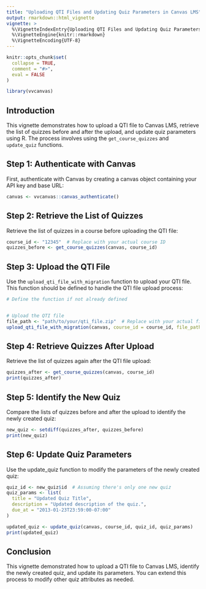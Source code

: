 ```yaml
---
title: "Uploading QTI Files and Updating Quiz Parameters in Canvas LMS"
output: rmarkdown::html_vignette
vignette: >
  %\VignetteIndexEntry{Uploading QTI Files and Updating Quiz Parameters in Canvas LMS}
  %\VignetteEngine{knitr::rmarkdown}
  %\VignetteEncoding{UTF-8}
---
```


```r
knitr::opts_chunk$set(
  collapse = TRUE,
  comment = "#>",
  eval = FALSE
)
```

```r
library(vvcanvas)
```


## Introduction

This vignette demonstrates how to upload a QTI file to Canvas LMS, retrieve the list of quizzes before and after the upload, and update quiz parameters using R. The process involves using the `get_course_quizzes` and `update_quiz` functions.

## Step 1: Authenticate with Canvas

First, authenticate with Canvas by creating a canvas object containing your API key and base URL:

```r
canvas <- vvcanvas::canvas_authenticate()

```

## Step 2: Retrieve the List of Quizzes

Retrieve the list of quizzes in a course before uploading the QTI file: 


```r
course_id <- "12345"  # Replace with your actual course ID
quizzes_before <- get_course_quizzes(canvas, course_id)

```


## Step 3: Upload the QTI File

Use the `upload_qti_file_with_migration` function to upload your QTI file. This function should be defined to handle the QTI file upload process: 
 

```r
# Define the function if not already defined


# Upload the QTI file
file_path <- "path/to/your/qti_file.zip"  # Replace with your actual file path
upload_qti_file_with_migration(canvas, course_id = course_id, file_path = "qti_file.zip", pre_attachment_size = "12345", pre_attachment_name = "test")

```

## Step 4: Retrieve Quizzes After Upload
Retrieve the list of quizzes again after the QTI file upload: 
 
```r
quizzes_after <- get_course_quizzes(canvas, course_id)
print(quizzes_after)
```

## Step 5: Identify the New Quiz

Compare the lists of quizzes before and after the upload to identify the newly created quiz: 

```r

new_quiz <- setdiff(quizzes_after, quizzes_before)
print(new_quiz)

```

## Step 6: Update Quiz Parameters

Use the update_quiz function to modify the parameters of the newly created quiz: 

```r

quiz_id <- new_quiz$id  # Assuming there's only one new quiz
quiz_params <- list(
  title = "Updated Quiz Title",
  description = "Updated description of the quiz.",
  due_at = "2013-01-23T23:59:00-07:00"
)

updated_quiz <- update_quiz(canvas, course_id, quiz_id, quiz_params)
print(updated_quiz)

```

## Conclusion
This vignette demonstrated how to upload a QTI file to Canvas LMS, identify the newly created quiz, and update its parameters. You can extend this process to modify other quiz attributes as needed.
